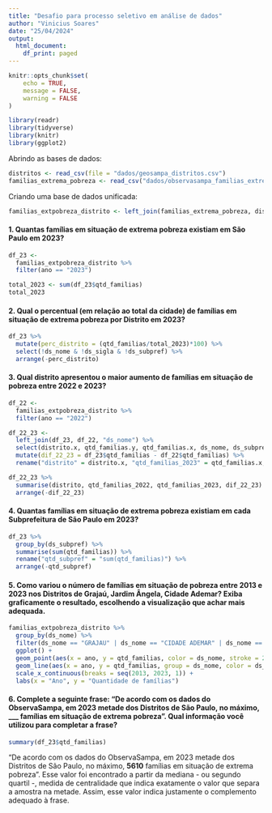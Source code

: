 ---
title: "Desafio para processo seletivo em análise de dados"
author: "Vinicius Soares"
date: "25/04/2024"
output: 
  html_document:
    df_print: paged
---

```{r setup, include=FALSE}
knitr::opts_chunk$set(
	echo = TRUE,
	message = FALSE,
	warning = FALSE
)

library(readr)
library(tidyverse)
library(knitr)
library(ggplot2)
```
Abrindo as bases de dados:  
```{r echo=TRUE, message=FALSE, warning=FALSE}
distritos <- read_csv(file = "dados/geosampa_distritos.csv")
familias_extrema_pobreza <- read_csv("dados/observasampa_familias_extrema_pobreza.csv")
```
Criando uma base de dados unificada:  
```{r}
familias_extpobreza_distrito <- left_join(familias_extrema_pobreza, distritos, "ds_nome")
```

#### 1. Quantas famílias em situação de extrema pobreza existiam em São Paulo em 2023?
```{r}
df_23 <- 
  familias_extpobreza_distrito %>% 
  filter(ano == "2023")

total_2023 <- sum(df_23$qtd_familias)
total_2023
```

#### 2.  Qual o percentual (em relação ao total da cidade) de famílias em situação de extrema pobreza por Distrito em 2023? 
```{r}
df_23 %>% 
  mutate(perc_distrito = (qtd_familias/total_2023)*100) %>% 
  select(!ds_nome & !ds_sigla & !ds_subpref) %>% 
  arrange(-perc_distrito)
```

#### 3. Qual distrito apresentou o maior aumento de famílias em situação de pobreza entre 2022 e 2023? 
```{r}
df_22 <-
  familias_extpobreza_distrito %>% 
  filter(ano == "2022")

df_22_23 <- 
  left_join(df_23, df_22, "ds_nome") %>%
  select(distrito.x, qtd_familias.y, qtd_familias.x, ds_nome, ds_subpref.x) %>% 
  mutate(dif_22_23 = df_23$qtd_familias - df_22$qtd_familias) %>%
  rename("distrito" = distrito.x, "qtd_familias_2023" = qtd_familias.x, "qtd_familias_2022" = qtd_familias.y, "ds_subpref" = ds_subpref.x)

df_22_23 %>% 
  summarise(distrito, qtd_familias_2022, qtd_familias_2023, dif_22_23) %>% 
  arrange(-dif_22_23)
```

#### 4. Quantas famílias em situação de extrema pobreza existiam em cada Subprefeitura de São Paulo em 2023?
```{r}
df_23 %>% 
  group_by(ds_subpref) %>% 
  summarise(sum(qtd_familias)) %>% 
  rename("qtd_subpref" = "sum(qtd_familias)") %>% 
  arrange(-qtd_subpref)
```

#### 5. Como variou o número de famílias em situação de pobreza entre 2013 e 2023 nos Distritos de Grajaú, Jardim Ângela, Cidade Ademar? Exiba graficamente o resultado, escolhendo a visualização que achar mais adequada.

```{r}
familias_extpobreza_distrito %>% 
  group_by(ds_nome) %>% 
  filter(ds_nome == "GRAJAU" | ds_nome == "CIDADE ADEMAR" | ds_nome == "JARDIM ANGELA") %>% 
  ggplot() +
  geom_point(aes(x = ano, y = qtd_familias, color = ds_nome, stroke = 2)) +
  geom_line(aes(x = ano, y = qtd_familias, group = ds_nome, color = ds_nome)) +
  scale_x_continuous(breaks = seq(2013, 2023, 1)) +
  labs(x = "Ano", y = "Quantidade de famílias")
```

#### 6. Complete a seguinte frase: "De acordo com os dados do ObservaSampa, em 2023 metade dos Distritos de São Paulo, no máximo, ___ famílias em situação de extrema pobreza". Qual informação você utilizou para completar a frase?
```{r}
summary(df_23$qtd_familias)
```

"De acordo com os dados do ObservaSampa, em 2023 metade dos Distritos de São Paulo, no máximo, **5610** famílias em situação de extrema pobreza".  Esse valor foi encontrado a partir da mediana - ou segundo quartil -, medida de centralidade que indica exatamente o valor que separa a amostra na metade. Assim, esse valor indica justamente o complemento adequado à frase.